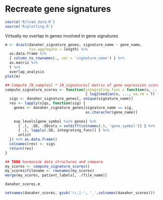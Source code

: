 # Recreate gene signatures

```r
source('R/load_data.R')
source('R/plotting.R')
```


Virtually no overlap in genes involved in gene signatures

```r
m <- dcast(danaher_signature_genes, signature_name ~ gene_name, 
           fun.aggregate = length) %>% 
  as.data.frame %>%
  { column_to_rownames(., var = 'signature_name') } %>%
  as.matrix %>%
  t %>%
  overlap_analysis
plot(m)
```

```r
## Compute [N_samples] * [N_signatures] matrix of gene expression scores
compute_signature_scores <- function(integrating_func = function(x, ...) 
                                     { log2(median(x, ..., na.rm = T) + 1) }) {
  sigs <- danaher_signature_genes[, unique(signature_name)]
  res <- lapply(sigs, function(sig) {
    genes <- danaher_signature_genes[signature_name == sig, 
                                     as.character(gene_name)]
    
    exp_levels[gene_symbol %in% genes] %>%
      { .[, .SD, .SDcols = setdiff(colnames(.), 'gene_symbol')] } %>%
      { .[, lapply(.SD, integrating_func)] } %>%
      unlist
  }) %>% as.data.frame()
  colnames(res) <- sigs
  return(res)
}

## TODO harmonize data structures and compare 
my_scores <- compute_signature_scores()
my_scores$filename <- rownames(my_scores)
merge(my_scores, patient_labels[, .(file_name)]

danaher_scores.m

setnames(danaher_scores, gsub('\\.|-', '_',colnames(danaher_scores)))
```
